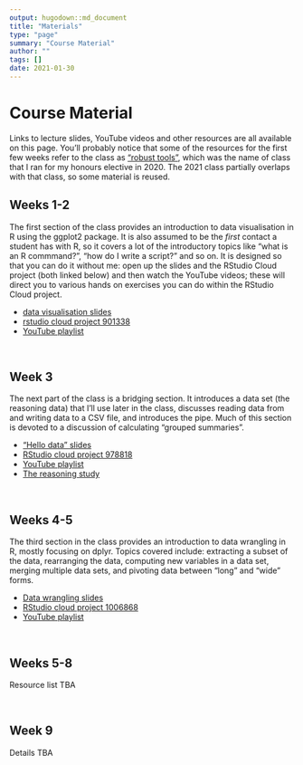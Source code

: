 ```yaml
---
output: hugodown::md_document
title: "Materials"
type: "page"
summary: "Course Material"
author: ""
tags: []
date: 2021-01-30
---
```


# Course Material

Links to lecture slides, YouTube videos and other resources are all available on this page. You'll probably notice that some of the resources for the first few weeks refer to the class as ["robust tools"](https://robust-tools.djnavarro.net/), which was the name of class that I ran for my honours elective in 2020. The 2021 class partially overlaps with that class, so some material is reused.


## Weeks 1-2

The first section of the class provides an introduction to data visualisation in R using the ggplot2 package. It is also assumed to be the *first* contact a student has with R, so it covers a lot of the introductory topics like "what is an R commmand?", "how do I write a script?" and so on. It is designed so that you can do it without me: open up the slides and the RStudio Cloud project (both linked below) and then watch the YouTube videos; these will direct you to various hands on exercises you can do within the RStudio Cloud project.

- [data visualisation slides](https://slides.djnavarro.net/starting-ggplot2)
- [rstudio cloud project 901338](https://rstudio.cloud/project/901338)
- [YouTube playlist](https://www.youtube.com/watch?v=6vdHGnD51F8&list=PLRPB0ZzEYegPa4uvvAVJnr6loSKbN4wLb&index=2)

<br>

## Week 3

The next part of the class is a bridging section. It introduces a data set (the reasoning data) that I'll use later in the class, discusses reading data from and writing data to a CSV file, and introduces the pipe. Much of this section is devoted to a discussion of calculating "grouped summaries". 

- ["Hello data" slides](https://slides.djnavarro.net/starting-readr)
- [RStudio cloud project 978818](https://rstudio.cloud/project/978818)
- [YouTube playlist](https://www.youtube.com/watch?v=lpbqlu_Sk3M&list=PLRPB0ZzEYegPYKRLwJRh4AbWWSiIlzmC7)
- [The reasoning study](reasoning)

<br>



## Weeks 4-5

The third section in the class provides an introduction to data wrangling in R, mostly focusing on dplyr. Topics covered include: extracting a subset of the data, rearranging the data, computing new variables in a data set, merging multiple data sets, and pivoting data between "long" and "wide" forms. 

- [Data wrangling slides](https://slides.djnavarro.net/starting-dplyr)
- [RStudio cloud project 1006868](https://rstudio.cloud/project/1006868)
- [YouTube playlist](https://www.youtube.com/watch?v=_LiB4nUKi3o&list=PLRPB0ZzEYegNFsivhQWTFvKvpEc504EPH)

<br>

## Weeks 5-8

Resource list TBA

<br> 

## Week 9

Details TBA


<br><br><br>


